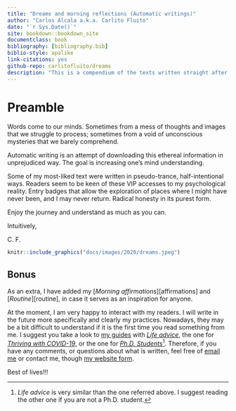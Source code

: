 ```yaml
--- 
title: "Dreams and morning reflections (Automatic writings)"
author: "Carlos Alcala a.k.a. Carlito Fluito"
date: "`r Sys.Date()`"
site: bookdown::bookdown_site
documentclass: book
bibliography: [bibliography.bib]
biblio-style: apalike
link-citations: yes
github-repo: carlitofluito/dreams
description: "This is a compendium of the texts written straight after waking up, a collection of my dreams and morning reflections, using an automatic writing technique."
---
```


# Preamble {-#preamble}

Words come to our minds. Sometimes from a mess of thoughts and images that we struggle to process; sometimes from a void of unconscious mysteries that we barely comprehend. 

Automatic writing is an attempt of downloading this ethereal information in unprejudiced way. The goal is increasing one’s mind understanding. 

Some of my most-liked text were written in pseudo-trance, half-intentional ways. Readers seem to be keen of these VIP accesses to my psychological reality. Entry badges that allow the exploration of places where I might have never been, and I may never return. Radical honesty in its purest form. 

Enjoy the journey and understand as much as you can. 

Intuitively, 

C. F.


```r
knitr::include_graphics("docs/images/2020/dreams.jpeg")
```

## Bonus

As an extra, I have added my [*Morning affirmations*][affirmations] and [*Routine*][routine], in case it serves as an inspiration for anyone.

At the moment, I am very happy to interact with my readers. I will write in the future more specifically and clearly my practices. Nowadays, they may be a bit difficult to understand if it is the first time you read something from me. I suggest you take a look to [my guides](https://www.carlitofluitoideas.com/unfinished-books/) with [*Life advice*](https://carlitofluito.github.io/life_advice/), the one for [*Thriving with COVID-19*](https://carlitofluito.github.io/thrive_covid/), or the one for [*Ph.D. Students*](https://carlitofluito.github.io/phd_guide/)^[*Life advice* is very similar than the one referred above. I suggest reading the other one if you are not a Ph.D. student.]. Therefore, if you have any comments, or questions about what is written, feel free of [email me](mailto: carlitofluito@gmail.com) or contact me, though [my website form](https://www.carlitofluitoideas.com/contact/). 

Best of lives!!! 
